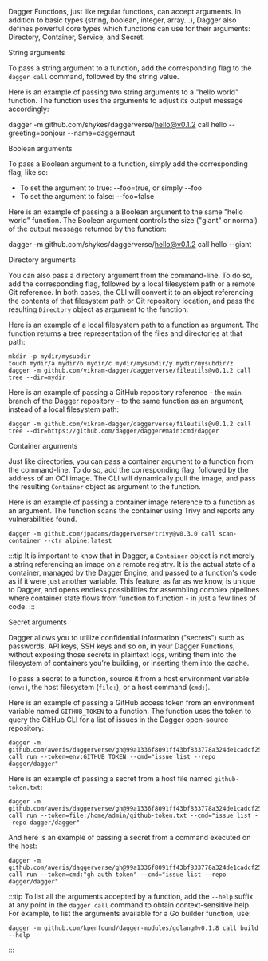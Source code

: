 Dagger Functions, just like regular functions, can accept arguments. In addition to basic types (string, boolean, integer, array...), Dagger also defines powerful core types which functions can use for their arguments: Directory, Container, Service, and Secret.

String arguments

To pass a string argument to a function, add the corresponding flag to the `dagger call` command, followed by the string value.

Here is an example of passing two string arguments to a "hello world" function. The function uses the arguments to adjust its output message accordingly:

dagger -m github.com/shykes/daggerverse/hello@v0.1.2 call hello --greeting=bonjour --name=daggernaut

Boolean arguments

To pass a Boolean argument to a function, simply add the corresponding flag, like so:

- To set the argument to true: --foo=true, or simply --foo
- To set the argument to false: --foo=false

Here is an example of passing a a Boolean argument to the same "hello world" function. The Boolean argument controls the size ("giant" or normal) of the output message returned by the function:

dagger -m github.com/shykes/daggerverse/hello@v0.1.2 call hello --giant

Directory arguments

You can also pass a directory argument from the command-line. To do so, add the corresponding flag, followed by a local filesystem path or a remote Git reference. In both cases, the CLI will convert it to an object referencing the contents of that filesystem path or Git repository location, and pass the resulting `Directory` object as argument to the function.

Here is an example of a local filesystem path to a function as argument. The function returns a tree representation of the files and directories at that path:

```shell
mkdir -p mydir/mysubdir
touch mydir/a mydir/b mydir/c mydir/mysubdir/y mydir/mysubdir/z
dagger -m github.com/vikram-dagger/daggerverse/fileutils@v0.1.2 call tree --dir=mydir
```

Here is an example of passing a GitHub repository reference - the `main` branch of the Dagger repository - to the same function as an argument, instead of a local filesystem path:

```shell
dagger -m github.com/vikram-dagger/daggerverse/fileutils@v0.1.2 call tree --dir=https://github.com/dagger/dagger#main:cmd/dagger
```

Container arguments

Just like directories, you can pass a container argument to a function from the command-line. To do so, add the corresponding flag, followed by the address of an OCI image. The CLI will dynamically pull the image, and pass the resulting `Container` object as argument to the function.

Here is an example of passing a container image reference to a function as an argument. The function scans the container using Trivy and reports any vulnerabilities found.

```shell
dagger -m github.com/jpadams/daggerverse/trivy@v0.3.0 call scan-container --ctr alpine:latest
```

:::tip
It is important to know that in Dagger, a `Container` object is not merely a string referencing an image on a remote registry. It is the actual state of a container, managed by the Dagger Engine, and passed to a function's code as if it were just another variable. This feature, as far as we know, is unique to Dagger, and opens endless possibilities for assembling complex pipelines where container state flows from function to function - in just a few lines of code.
:::

Secret arguments

Dagger allows you to utilize confidential information ("secrets") such as passwords, API keys, SSH keys and so on, in your Dagger Functions, without exposing those secrets in plaintext logs, writing them into the filesystem of containers you're building, or inserting them into the cache.

To pass a secret to a function, source it from a host environment variable (`env:`), the host filesystem (`file:`), or a host command (`cmd:`).

Here is an example of passing a GitHub access token from an environment variable named `GITHUB_TOKEN` to a function. The function uses the token to query the GitHub CLI for a list of issues in the Dagger open-source repository:

```shell
dagger -m github.com/aweris/daggerverse/gh@99a1336f8091ff43bf833778a324de1cadcf25ac call run --token=env:GITHUB_TOKEN --cmd="issue list --repo dagger/dagger"
```

Here is an example of passing a secret from a host file named `github-token.txt`:

```shell
dagger -m github.com/aweris/daggerverse/gh@99a1336f8091ff43bf833778a324de1cadcf25ac call run --token=file:/home/admin/github-token.txt --cmd="issue list --repo dagger/dagger"
```

And here is an example of passing a secret from a command executed on the host:

```shell
dagger -m github.com/aweris/daggerverse/gh@99a1336f8091ff43bf833778a324de1cadcf25ac call run --token=cmd:"gh auth token" --cmd="issue list --repo dagger/dagger"
```

:::tip
To list all the arguments accepted by a function, add the `--help` suffix at any point in the `dagger call` command to obtain context-sensitive help. For example, to list the arguments available for a Go builder function, use:

```shell
dagger -m github.com/kpenfound/dagger-modules/golang@v0.1.8 call build --help
```
:::
